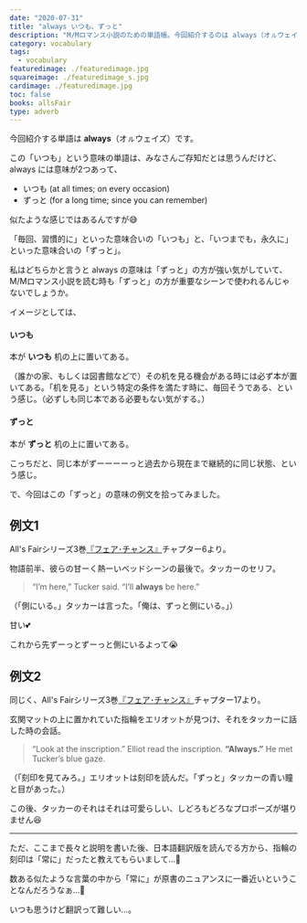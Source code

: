 ```yaml
---
date: "2020-07-31"
title: "always いつも、ずっと"
description: "M/Mロマンス小説のための単語帳。今回紹介するのは always（オㇽウェイズ）「いつも、ずっと」という意味の副詞です。"
category: vocabulary
tags:
  - vocabulary
featuredimage: ./featuredimage.jpg
squareimage: ./featuredimage_s.jpg
cardimage: ./featuredimage.jpg
toc: false
books: allsFair
type: adverb
---
```



今回紹介する単語は __always__（オㇽウェイズ）です。  

この「いつも」という意味の単語は、みなさんご存知だとは思うんだけど、always には意味が2つあって、

- いつも (at all times; on every occasion)
- ずっと (for a long time; since you can remember)

似たような感じではあるんですが😅

「毎回、習慣的に」といった意味合いの「いつも」と、「いつまでも，永久に」といった意味合いの「ずっと」。

私はどちらかと言うと always の意味は「ずっと」の方が強い気がしていて、M/Mロマンス小説を読む時も「ずっと」の方が重要なシーンで使われるんじゃないでしょうか。

イメージとしては、

#### いつも

本が __いつも__ 机の上に置いてある。

（誰かの家、もしくは図書館などで）その机を見る機会がある時には必ず本が置いてある。「机を見る」という特定の条件を満たす時に、毎回そうである、という感じ。（必ずしも同じ本である必要もない気がする。）

#### ずっと

本が __ずっと__ 机の上に置いてある。

こっちだと、同じ本がずーーーーっと過去から現在まで継続的に同じ状態、という感じ。

で、今回はこの「ずっと」の意味の例文を拾ってみました。

## 例文1

All's Fairシリーズ3巻[『フェア･チャンス』](/mm-romance/fair-chance/)チャプター6より。

物語前半、彼らの甘ーく熱ーいベッドシーンの最後で。タッカーのセリフ。

<Blockquote book srcBook="fairChance" lang="en" chapter="6">
“I’m here,” Tucker said. “I’ll <strong>always</strong> be here.”
</Blockquote>

<p className="translation">（「側にいる。」タッカーは言った。「俺は、ずっと側にいる。」）</p>

甘い💕

これから先ずーっとずーっと側にいるよって😭

## 例文2

同じく、All's Fairシリーズ3巻[『フェア･チャンス』](/mm-romance/fair-chance/)チャプター17より。

玄関マットの上に置かれていた指輪をエリオットが見つけ、それをタッカーに話した時の会話。

<Blockquote book srcBook="fairChance" lang="en" chapter="17">
“Look at the inscription.” Elliot read the inscription. <strong>“Always.”</strong> He met Tucker’s blue gaze.
</Blockquote>

<p className="translation">（「刻印を見てみろ。」エリオットは刻印を読んだ。「ずっと」タッカーの青い瞳と目があった。）</p>

この後、タッカーのそれはそれは可愛らしい、しどろもどろなプロポーズが堪りません😆

---

ただ、ここまで長々と説明を書いた後、日本語翻訳版を読んでる方から、指輪の刻印は「常に」だったと教えてもらいまして…🤔

数ある似たような言葉の中から「常に」が原書のニュアンスに一番近いということなんだろうなぁ…🤔

いつも思うけど翻訳って難しい…。

<VocabularyFooter book="fairChance" />
